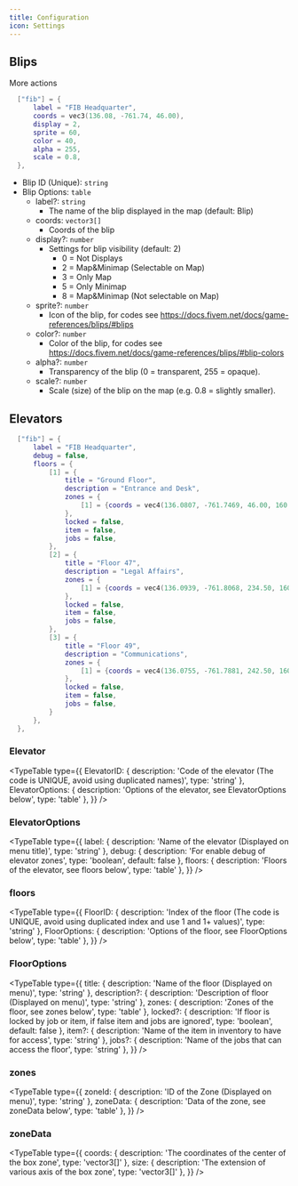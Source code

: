 ---
title: Configuration
icon: Settings
---

## Blips
More actions
```lua title="config/blips.lua"
  ["fib"] = {
      label = "FIB Headquarter",
      coords = vec3(136.08, -761.74, 46.00),
      display = 2,
      sprite = 60,
      color = 40,
      alpha = 255,
      scale = 0.8,
  },
```

- Blip ID (Unique): `string` 
- Blip Options: `table`
  - label?: `string`
    - The name of the blip displayed in the map (default: Blip)
  - coords: `vector3[]`
    - Coords of the blip
  - display?: `number`
    - Settings for blip visibility (default: 2)
      - 0 = Not Displays
      - 2 = Map&Minimap (Selectable on Map)
      - 3 = Only Map
      - 5 = Only Minimap 
      - 8 = Map&Minimap (Not selectable on Map)
  - sprite?: `number` 
    - Icon of the blip, for codes see https://docs.fivem.net/docs/game-references/blips/#blips
  - color?: `number`
    - Color of the blip, for codes see https://docs.fivem.net/docs/game-references/blips/#blip-colors
  - alpha?: `number`
    - Transparency of the blip (0 = transparent, 255 = opaque).
  - scale?: `number`
    - Scale (size) of the blip on the map (e.g. 0.8 = slightly smaller).

## Elevators

```lua title="config/elevators.lua"
  ["fib"] = {
      label = "FIB Headquarter",
      debug = false,
      floors = {
          [1] = {
              title = "Ground Floor",
              description = "Entrance and Desk",
              zones = {
                  [1] = {coords = vec4(136.0807, -761.7469, 46.00, 160.00), size = vec3(2.0, 2.0, 2.5)}
              },
              locked = false,
              item = false,
              jobs = false,
          },
          [2] = {
              title = "Floor 47",
              description = "Legal Affairs",
              zones = {
                  [1] = {coords = vec4(136.0939, -761.8068, 234.50, 160.00), size = vec3(2.0, 2.0, 2.5)}
              },
              locked = false,
              item = false,
              jobs = false,
          },
          [3] = {
              title = "Floor 49",
              description = "Communications",
              zones = {
                  [1] = {coords = vec4(136.0755, -761.7881, 242.50, 160.00), size = vec3(2.0, 2.0, 2.5)}
              },
              locked = false,
              item = false,
              jobs = false,
          }
      },
  },
```

### Elevator

<TypeTable
  type={{
    ElevatorID: { description: 'Code of the elevator (The code is UNIQUE, avoid using duplicated names)', type: 'string' },
    ElevatorOptions: { description: 'Options of the elevator, see ElevatorOptions below', type: 'table' },
  }}
/>

### ElevatorOptions

<TypeTable
  type={{
    label: { description: 'Name of the elevator (Displayed on menu title)', type: 'string' },
    debug: { description: 'For enable debug of elevator zones', type: 'boolean', default: false },
    floors: { description: 'Floors of the elevator, see floors below', type: 'table' },
  }}
/>

### floors

<TypeTable
  type={{
    FloorID: { description: 'Index of the floor (The code is UNIQUE, avoid using duplicated index and use 1 and 1+ values)', type: 'string' },
    FloorOptions: { description: 'Options of the floor, see FloorOptions below', type: 'table' },
  }}
/>

### FloorOptions

<TypeTable
  type={{
    title: { description: 'Name of the floor (Displayed on menu)', type: 'string' },
    description?: { description: 'Description of floor (Displayed on menu)', type: 'string' },
    zones: { description: 'Zones of the floor, see zones below', type: 'table' },
    locked?: { description: 'If floor is locked by job or item, if false item and jobs are ignored', type: 'boolean', default: false },
    item?: { description: 'Name of the item in inventory to have for access', type: 'string' },
    jobs?: { description: 'Name of the jobs that can access the floor', type: 'string' },
  }}
/>

### zones

<TypeTable
  type={{
    zoneId: { description: 'ID of the Zone (Displayed on menu)', type: 'string' },
    zoneData: { description: 'Data of the zone, see zoneData below', type: 'table' },
  }}
/>

### zoneData

<TypeTable
  type={{
    coords: { description: 'The coordinates of the center of the box zone', type: 'vector3[]' },
    size: { description: 'The extension of various axis of the box zone', type: 'vector3[]' },
  }}
/>